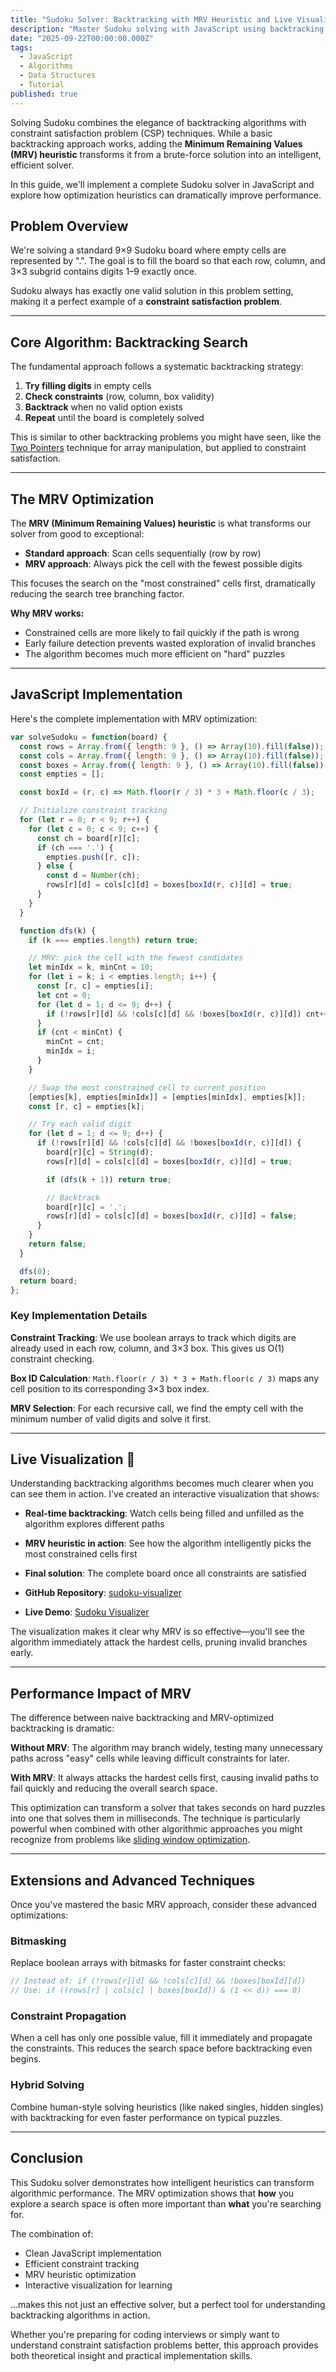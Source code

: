 ```yaml
---
title: "Sudoku Solver: Backtracking with MRV Heuristic and Live Visualization"
description: "Master Sudoku solving with JavaScript using backtracking and the MRV heuristic. Learn constraint satisfaction problem techniques with interactive visualization to see the algorithm in action."
date: "2025-09-22T00:00:00.000Z"
tags:
  - JavaScript
  - Algorithms
  - Data Structures
  - Tutorial
published: true
---
```


Solving Sudoku combines the elegance of backtracking algorithms with constraint satisfaction problem (CSP) techniques. While a basic backtracking approach works, adding the **Minimum Remaining Values (MRV) heuristic** transforms it from a brute-force solution into an intelligent, efficient solver.

In this guide, we'll implement a complete Sudoku solver in JavaScript and explore how optimization heuristics can dramatically improve performance.

## Problem Overview

We're solving a standard 9×9 Sudoku board where empty cells are represented by ".". The goal is to fill the board so that each row, column, and 3×3 subgrid contains digits 1–9 exactly once.

Sudoku always has exactly one valid solution in this problem setting, making it a perfect example of a **constraint satisfaction problem**.

---

## Core Algorithm: Backtracking Search

The fundamental approach follows a systematic backtracking strategy:

1. **Try filling digits** in empty cells
2. **Check constraints** (row, column, box validity)
3. **Backtrack** when no valid option exists
4. **Repeat** until the board is completely solved

This is similar to other backtracking problems you might have seen, like the [Two Pointers](/blog/two-pointers) technique for array manipulation, but applied to constraint satisfaction.

---

## The MRV Optimization

The **MRV (Minimum Remaining Values) heuristic** is what transforms our solver from good to exceptional:

- **Standard approach**: Scan cells sequentially (row by row)
- **MRV approach**: Always pick the cell with the fewest possible digits

This focuses the search on the "most constrained" cells first, dramatically reducing the search tree branching factor.

**Why MRV works:**
- Constrained cells are more likely to fail quickly if the path is wrong
- Early failure detection prevents wasted exploration of invalid branches
- The algorithm becomes much more efficient on "hard" puzzles

---

## JavaScript Implementation

Here's the complete implementation with MRV optimization:

```javascript
var solveSudoku = function(board) {
  const rows = Array.from({ length: 9 }, () => Array(10).fill(false));
  const cols = Array.from({ length: 9 }, () => Array(10).fill(false));
  const boxes = Array.from({ length: 9 }, () => Array(10).fill(false));
  const empties = [];

  const boxId = (r, c) => Math.floor(r / 3) * 3 + Math.floor(c / 3);

  // Initialize constraint tracking
  for (let r = 0; r < 9; r++) {
    for (let c = 0; c < 9; c++) {
      const ch = board[r][c];
      if (ch === '.') {
        empties.push([r, c]);
      } else {
        const d = Number(ch);
        rows[r][d] = cols[c][d] = boxes[boxId(r, c)][d] = true;
      }
    }
  }

  function dfs(k) {
    if (k === empties.length) return true;

    // MRV: pick the cell with the fewest candidates
    let minIdx = k, minCnt = 10;
    for (let i = k; i < empties.length; i++) {
      const [r, c] = empties[i];
      let cnt = 0;
      for (let d = 1; d <= 9; d++) {
        if (!rows[r][d] && !cols[c][d] && !boxes[boxId(r, c)][d]) cnt++;
      }
      if (cnt < minCnt) {
        minCnt = cnt;
        minIdx = i;
      }
    }

    // Swap the most constrained cell to current position
    [empties[k], empties[minIdx]] = [empties[minIdx], empties[k]];
    const [r, c] = empties[k];

    // Try each valid digit
    for (let d = 1; d <= 9; d++) {
      if (!rows[r][d] && !cols[c][d] && !boxes[boxId(r, c)][d]) {
        board[r][c] = String(d);
        rows[r][d] = cols[c][d] = boxes[boxId(r, c)][d] = true;

        if (dfs(k + 1)) return true;

        // Backtrack
        board[r][c] = '.';
        rows[r][d] = cols[c][d] = boxes[boxId(r, c)][d] = false;
      }
    }
    return false;
  }

  dfs(0);
  return board;
};
```

### Key Implementation Details

**Constraint Tracking**: We use boolean arrays to track which digits are already used in each row, column, and 3×3 box. This gives us O(1) constraint checking.

**Box ID Calculation**: `Math.floor(r / 3) * 3 + Math.floor(c / 3)` maps any cell position to its corresponding 3×3 box index.

**MRV Selection**: For each recursive call, we find the empty cell with the minimum number of valid digits and solve it first.

---

## Live Visualization 🎥

Understanding backtracking algorithms becomes much clearer when you can see them in action. I've created an interactive visualization that shows:

- **Real-time backtracking**: Watch cells being filled and unfilled as the algorithm explores different paths
- **MRV heuristic in action**: See how the algorithm intelligently picks the most constrained cells first
- **Final solution**: The complete board once all constraints are satisfied

- **GitHub Repository**: [sudoku-visualizer](https://github.com/liuyuelintop/sudoku-visualizer)
- **Live Demo**: [Sudoku Visualizer](https://sudoku-visualizer-three.vercel.app/)

The visualization makes it clear why MRV is so effective—you'll see the algorithm immediately attack the hardest cells, pruning invalid branches early.

---

## Performance Impact of MRV

The difference between naive backtracking and MRV-optimized backtracking is dramatic:

**Without MRV**: The algorithm may branch widely, testing many unnecessary paths across "easy" cells while leaving difficult constraints for later.

**With MRV**: It always attacks the hardest cells first, causing invalid paths to fail quickly and reducing the overall search space.

This optimization can transform a solver that takes seconds on hard puzzles into one that solves them in milliseconds. The technique is particularly powerful when combined with other algorithmic approaches you might recognize from problems like [sliding window optimization](/blog/sliding-window-minimum-subarray-sum).

---

## Extensions and Advanced Techniques

Once you've mastered the basic MRV approach, consider these advanced optimizations:

### Bitmasking
Replace boolean arrays with bitmasks for faster constraint checks:
```javascript
// Instead of: if (!rows[r][d] && !cols[c][d] && !boxes[boxId][d])
// Use: if ((rows[r] | cols[c] | boxes[boxId]) & (1 << d)) === 0)
```

### Constraint Propagation
When a cell has only one possible value, fill it immediately and propagate the constraints. This reduces the search space before backtracking even begins.

### Hybrid Solving
Combine human-style solving heuristics (like naked singles, hidden singles) with backtracking for even faster performance on typical puzzles.

---

## Conclusion

This Sudoku solver demonstrates how intelligent heuristics can transform algorithmic performance. The MRV optimization shows that **how** you explore a search space is often more important than **what** you're searching for.

The combination of:
- Clean JavaScript implementation
- Efficient constraint tracking
- MRV heuristic optimization
- Interactive visualization for learning

...makes this not just an effective solver, but a perfect tool for understanding backtracking algorithms in action.

Whether you're preparing for coding interviews or simply want to understand constraint satisfaction problems better, this approach provides both theoretical insight and practical implementation skills.